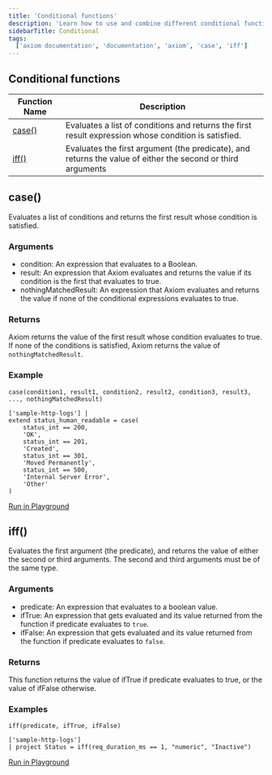 ```yaml
---
title: 'Conditional functions'
description: 'Learn how to use and combine different conditional functions in APL'
sidebarTitle: Conditional
tags:
  ['axiom documentation', 'documentation', 'axiom', 'case', 'iff']
---
```


## Conditional functions

| **Function Name**   | **Description**                                                                                      |
| ----------------- |  ------------------------------------------------------------------------------------------------- |
| [case()](#case) | Evaluates a list of conditions and returns the first result expression whose condition is satisfied. |
| [iff()](#iff) | Evaluates the first argument (the predicate), and returns the value of either the second or third arguments |

## case()

Evaluates a list of conditions and returns the first result whose condition is satisfied.

### Arguments

- condition: An expression that evaluates to a Boolean.
- result: An expression that Axiom evaluates and returns the value if its condition is the first that evaluates to true.
- nothingMatchedResult: An expression that Axiom evaluates and returns the value if none of the conditional expressions evaluates to true.

### Returns

Axiom returns the value of the first result whose condition evaluates to true. If none of the conditions is satisfied, Axiom returns the value of `nothingMatchedResult`.

### Example

```kusto
case(condition1, result1, condition2, result2, condition3, result3, ..., nothingMatchedResult)
```

```kusto
['sample-http-logs'] |
extend status_human_readable = case(
    status_int == 200,
    'OK',
    status_int == 201,
    'Created',
    status_int == 301,
    'Moved Permanently',
    status_int == 500,
    'Internal Server Error',
    'Other'
)
```

[Run in Playground](https://play.axiom.co/axiom-play-qf1k/explorer?initForm=%7B%22apl%22%3A%22%5B'sample-http-logs'%5D%5Cn%7C%20extend%20status_code%20%3D%20case(status_int%20%3D%3D%20200%2C%20'OK'%2C%20status_int%20%3D%3D%20201%2C%20'Created'%2C%20status_int%20%3D%3D%20301%2C%20'Moved%20Permanently'%2C%20status_int%20%3D%3D%20500%2C%20'Internal%20Server%20Error'%2C%20'Other')%22%2C%22queryOptions%22%3A%7B%22quickRange%22%3A%2230m%22%7D%7D)

## iff()

Evaluates the first argument (the predicate), and returns the value of either the second or third arguments. The second and third arguments must be of the same type.

### Arguments 

- predicate: An expression that evaluates to a boolean value.
- ifTrue: An expression that gets evaluated and its value returned from the function if predicate evaluates to `true`.
- ifFalse: An expression that gets evaluated and its value returned from the function if predicate evaluates to `false`.

### Returns 

This function returns the value of ifTrue if predicate evaluates to true, or the value of ifFalse otherwise.

### Examples 

```kusto
iff(predicate, ifTrue, ifFalse)
```

```kusto
['sample-http-logs']
| project Status = iff(req_duration_ms == 1, "numeric", "Inactive")
```

[Run in Playground](https://play.axiom.co/axiom-play-qf1k/explorer?initForm=%7B%22apl%22%3A%22%5B'sample-http-logs'%5D%5Cn%7C%20project%20Status%20%3D%20iff%28req_duration_ms%20%3D%3D%201%2C%20%5C%22numeric%5C%22%2C%20%5C%22Inactive%5C%22%29%22%7D)